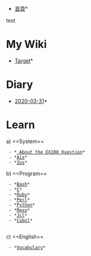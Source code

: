 *[[index|首頁]]*
test
=My Wiki=
*[[Target]]* 

=Diary=
*[[2020-03-31]]*

=Learn=
a) ==System==
  - *[[Rhce7_Question| About the EX200 Question]]*
  - *[[Aix]]*
  - *[[Zos]]*

b) ==Program==
  - *[[Bash]]*
  - *[[C]]*
  - *[[Ruby]]*
  - *[[Perl]]*
  - *[[Python]]*
  - *[[Rexx]]*
  - *[[Jcl]]*
  - *[[Cobol]]*
   
c) ==English==
  - *[[Vocabulary]]*
